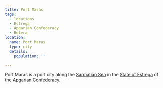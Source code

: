 ```yaml
---
title: Port Maras
tags:
  - locations
  - Estrega
  - Apgarian Confederacy
  - Betera
location:
  name: Port Maras
  type: city
  details:
    population: ''

---
```


<Stub />

Port Maras is a port city along the [Sarmatian Sea](/locations/sarmatian-sea) in the
[State of Estrega](/locations/estrega) of the [Apgarian Confederacy](/locations/apgar).
